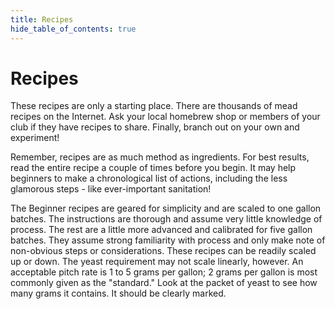 ```yaml
---
title: Recipes
hide_table_of_contents: true
---
```


# Recipes

These recipes are only a starting place. There are thousands of mead recipes on the Internet. Ask your local homebrew
shop or members of your club if they have recipes to share. Finally, branch out on your own and experiment!

Remember, recipes are as much method as ingredients. For best results, read the entire recipe a couple of times before
you begin. It may help beginners to make a chronological list of actions, including the less glamorous steps - like
ever-important sanitation!

The Beginner recipes are geared for simplicity and are scaled to one gallon batches. The instructions are thorough and
assume very little knowledge of process. The rest are a little more advanced and calibrated for five gallon batches.
They assume strong familiarity with process and only make note of non-obvious steps or considerations. These recipes can
be readily scaled up or down. The yeast requirement may not scale linearly, however. An acceptable pitch rate is 1 to 5
grams per gallon; 2 grams per gallon is most commonly given as the "standard." Look at the packet of yeast to see how
many grams it contains. It should be clearly marked.


<DocCardList />
